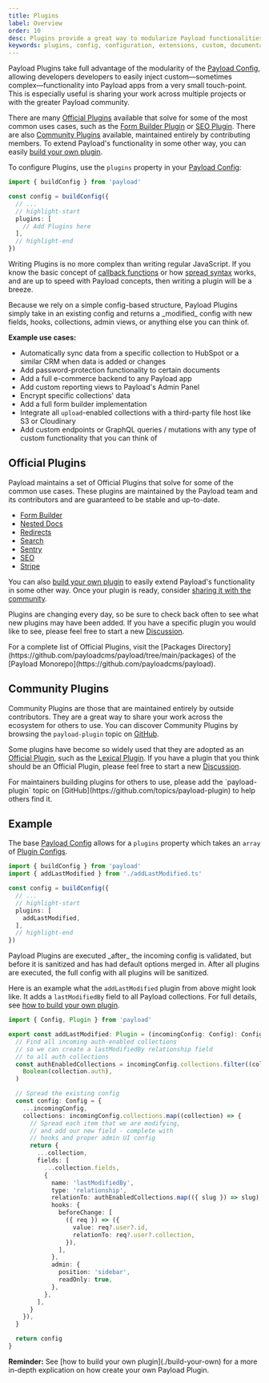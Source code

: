 ```yaml
---
title: Plugins
label: Overview
order: 10
desc: Plugins provide a great way to modularize Payload functionalities into easy-to-use enhancements and extensions of your Payload apps.
keywords: plugins, config, configuration, extensions, custom, documentation, Content Management System, cms, headless, javascript, node, react, nextjs
---
```


Payload Plugins take full advantage of the modularity of the [Payload Config](../configuration/overview), allowing developers developers to easily inject custom—sometimes complex—functionality into Payload apps from a very small touch-point. This is especially useful is sharing your work across multiple projects or with the greater Payload community.

There are many [Official Plugins](#official-plugins) available that solve for some of the most common uses cases, such as the [Form Builder Plugin](./form-builder) or [SEO Plugin](./seo). There are also [Community Plugins](#community-plugins) available, maintained entirely by contributing members. To extend Payload's functionality in some other way, you can easily [build your own plugin](./build-your-own).

To configure Plugins, use the `plugins` property in your [Payload Config](../configuration/overview):

```ts
import { buildConfig } from 'payload'

const config = buildConfig({
  // ...
  // highlight-start
  plugins: [
    // Add Plugins here
  ],
  // highlight-end
})
```

Writing Plugins is no more complex than writing regular JavaScript. If you know the basic concept of [callback functions](https://developer.mozilla.org/en-US/docs/Glossary/Callback_function) or how [spread syntax](https://developer.mozilla.org/en-US/docs/Web/JavaScript/Reference/Operators/Spread_syntax) works, and are up to speed with Payload concepts, then writing a plugin will be a breeze.

<Banner type="success">
  Because we rely on a simple config-based structure, Payload Plugins simply take in an
  existing config and returns a _modified_ config with new fields, hooks, collections, admin views, or
  anything else you can think of.
</Banner>

**Example use cases:**

- Automatically sync data from a specific collection to HubSpot or a similar CRM when data is added or changes
- Add password-protection functionality to certain documents
- Add a full e-commerce backend to any Payload app
- Add custom reporting views to Payload's Admin Panel
- Encrypt specific collections' data
- Add a full form builder implementation
- Integrate all `upload`-enabled collections with a third-party file host like S3 or Cloudinary
- Add custom endpoints or GraphQL queries / mutations with any type of custom functionality that you can think of

## Official Plugins

Payload maintains a set of Official Plugins that solve for some of the common use cases. These plugins are maintained by the Payload team and its contributors and are guaranteed to be stable and up-to-date.

- [Form Builder](./form-builder)
- [Nested Docs](./nested-docs)
- [Redirects](./redirects)
- [Search](./search)
- [Sentry](./sentry)
- [SEO](./seo)
- [Stripe](./stripe)

You can also [build your own plugin](./build-your-own) to easily extend Payload's functionality in some other way. Once your plugin is ready, consider [sharing it with the community](#community-plugins).

Plugins are changing every day, so be sure to check back often to see what new plugins may have been added. If you have a specific plugin you would like to see, please feel free to start a new [Discussion](https://github.com/payloadcms/payload/discussions).

<Banner type="warning">
  For a complete list of Official Plugins, visit the [Packages Directory](https://github.com/payloadcms/payload/tree/main/packages) of the [Payload Monorepo](https://github.com/payloadcms/payload).
</Banner>

## Community Plugins

Community Plugins are those that are maintained entirely by outside contributors. They are a great way to share your work across the ecosystem for others to use. You can discover Community Plugins by browsing the `payload-plugin` topic on [GitHub](https://github.com/topics/payload-plugin).

Some plugins have become so widely used that they are adopted as an [Official Plugin](#official-plugins), such as the [Lexical Plugin](https://github.com/AlessioGr/payload-plugin-lexical). If you have a plugin that you think should be an Official Plugin, please feel free to start a new [Discussion](https://github.com/payloadcms/payload/discussions).

<Banner type="warning">
  For maintainers building plugins for others to use, please add the `payload-plugin` topic on [GitHub](https://github.com/topics/payload-plugin) to help others find it.
</Banner>

## Example

The base [Payload Config](../configuration/overview) allows for a `plugins` property which takes an `array` of [Plugin Configs](./build-your-own).

```ts
import { buildConfig } from 'payload'
import { addLastModified } from './addLastModified.ts'

const config = buildConfig({
  // ...
  // highlight-start
  plugins: [
    addLastModified,
  ],
  // highlight-end
})
```

<Banner type="warning">
  Payload Plugins are executed _after_ the incoming config is validated, but before it is sanitized and has had default options merged in. After all plugins are executed, the full config with all plugins will be sanitized.
</Banner>

Here is an example what the `addLastModified` plugin from above might look like. It adds a `lastModifiedBy` field to all Payload collections. For full details, see [how to build your own plugin](./build-your-own).

```ts
import { Config, Plugin } from 'payload'

export const addLastModified: Plugin = (incomingConfig: Config): Config => {
  // Find all incoming auth-enabled collections
  // so we can create a lastModifiedBy relationship field
  // to all auth collections
  const authEnabledCollections = incomingConfig.collections.filter((collection) =>
    Boolean(collection.auth),
  )

  // Spread the existing config
  const config: Config = {
    ...incomingConfig,
    collections: incomingConfig.collections.map((collection) => {
      // Spread each item that we are modifying,
      // and add our new field - complete with
      // hooks and proper admin UI config
      return {
        ...collection,
        fields: [
          ...collection.fields,
          {
            name: 'lastModifiedBy',
            type: 'relationship',
            relationTo: authEnabledCollections.map(({ slug }) => slug),
            hooks: {
              beforeChange: [
                ({ req }) => ({
                  value: req?.user?.id,
                  relationTo: req?.user?.collection,
                }),
              ],
            },
            admin: {
              position: 'sidebar',
              readOnly: true,
            },
          },
        ],
      }
    }),
  }

  return config
}
```

<Banner type="success">
  <strong>Reminder:</strong>
  See [how to build your own plugin](./build-your-own) for a more in-depth explication on how create your own Payload Plugin.
</Banner>
